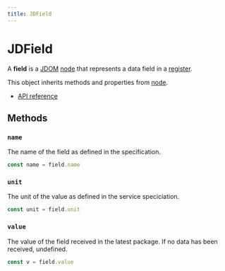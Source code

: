 ```yaml
---
title: JDField
---
```


# JDField

A **field** is a [JDOM](/clients/javascript/jdom/) [node](/clients/javascript/jdom/node/) that represents a data field in a [register](/clients/javascript/jdom/register/). 

This object inherits methods and properties from [node](/clients/javascript/jdom/node/).

* [API reference](https://jacdac.github.io/jacdac-ts/classes/JDField.html)

## Methods

### ``name``

The name of the field as defined in the specification.

```typescript
const name = field.name
```

### ``unit``

The unit of the value as defined in the service speciciation.

```typescript
const unit = field.unit
```

### ``value``

The value of the field received in the latest package. If no data has been received, undefined.

```typescript
const v = field.value
```
